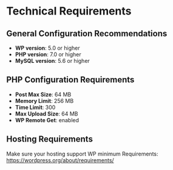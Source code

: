 # Technical Requirements

## General Configuration Recommendations
- **WP version**: 5.0 or higher
- **PHP version**: 7.0 or higher
- **MySQL version**: 5.6 or higher

## PHP Configuration Requirements
- **Post Max Size**: 64 MB
- **Memory Limit**: 256 MB
- **Time Limit**: 300
- **Max Upload Size**: 64 MB
- **WP Remote Get**: enabled

## Hosting Requirements
Make sure your hosting support WP minimum Requirements: https://wordpress.org/about/requirements/
